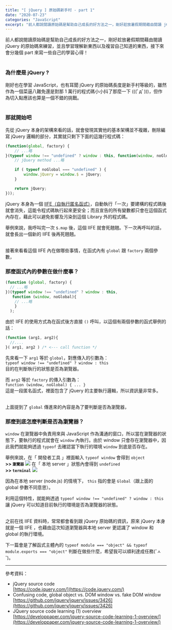 ```yaml
---
title: "[ jQuery ] 原始碼新手村 - part 1"
date: "2020-07-23"
categories: "JavaScript"
excerpt: "前人都說閱讀原始碼是幫助自己成長的好方法之一，剛好趁放暑假期間藉由閱讀 jQuery 的原始碼來練習，並且學習理解新東西以及複習自己知道的東西，接下來會分幾個 part 來寫一些自己的學習心得！"
---
```

前人都說閱讀原始碼是幫助自己成長的好方法之一，剛好趁放暑假期間藉由閱讀 jQuery 的原始碼來練習，並且學習理解新東西以及複習自己知道的東西，接下來會分幾個 part 來寫一些自己的學習心得！
<br/>
<br/>

### 為什麼是 jQuery ?
剛好也在學習 JavaScript，也有耳聞 jQuery 的原始碼長度是新手村等級的，雖然作為一個菜逼八難免還是對那 1 萬行的程式碼小小抖了那麼一下 (((ﾟдﾟ)))，但作為切入點應該也算是一個不錯的挑戰。
<br/>
<br/>

### 那就開始吧

先從 jQuery 本身的架構來看的話，就會發現其實他的基本架構並不複雜，刪除編寫 jQuery 邏輯的部分，其實就只剩下下面的這幾行程式碼：
```javascript
(function(global, factory) {
    // ...略
}(typeof window !== "undefined" ? window : this, function(window, noGlobal) {
    // jQuery method ...略

    if ( typeof noGlobal === "undefined" ) {
        window.jQuery = window.$ = jQuery;
    }

    return jQuery;
}));
```
jQuery 本身為一個 [IIFE（自執行匿名函式）](https://andyu.io/2020/07/17/js-iife/)，自動執行「一次」要建構的程式碼後就會消失，這能令程式碼執行起來更安全；而且宣告的所有變數都只會在這個函式內存在，藉此可以避免影響及污染到這個 Library 外的程式碼。

舉例來說，我呼叫完一次 `$.map` 後，這個 IIFE 就會死翹翹。下一次再呼叫的話，就會長出一個新的 IIFE 後再死翹翹。
<br/>
<br/>

接著來看看這個 IIFE 內在做哪些事情，在函式內有 `global` 跟 `factory` 兩個參數，
### 那麼函式內的參數在做什麼事？

```javascript
(function (global, factory) {
  // ...略
})(typeof window !== "undefined" ? window : this,
   function (window, noGlobal){
    // ...略
    }
  );
```
由於 IIFE 的使用方式為在函式後方直接 `()` 呼叫，以這個有兩個參數的函式舉例的話：

```javascript
(function (arg1, arg2){
  //....
}( arg1, arg2 ) /* <--- call function */
```

先來看一下 `arg1` 等於 `global`，對應傳入的引數為：<br/>
`typeof window !== "undefined" ? window : this`<br/>
目的在判斷執行的狀態是否為瀏覽器。

而 `arg2` 等於 `factory` 的傳入引數為：<br/>
`function (window, noGlobal) { ... }`<br/>
這是一段匿名函式，裡面包含了 jQuery 的主要執行邏輯，所以資訊量非常多。
<br/>
<br/>


上面提到了 `global` 傳進來的內容是為了要判斷是否為瀏覽器，
### 那麼到底怎麼判斷是否為瀏覽器？

`window` 在瀏覽器中負責用來與 JavaScript 作為溝通的窗口，所以當在瀏覽器的狀態下，要執行的程式就會在 `window` 內執行。由於 window 只會存在瀏覽器中，因此我們就能夠透過 `typeof` 去確認當下執行的環境 `window` 到底是否存在。

舉例來說，在「 開發者工具 」裡面輸入 `typeof window` 會得到 `object`<br/>
**>> `瀏覽器`**
![](https://i.imgur.com/p6RNXbC.png)
在「 本地 server 」狀態內會得到 `undefined`<br/>
**>> `terminal`**
![](https://i.imgur.com/HsO2Nm3.png)

因為在本地 server (node.js) 的情境下， `this` 指的會是 `Global`（跟上面的 global 參數不同意思）。

利用這個特性，就能夠透過 `typeof window !== "undefined" ? window : this` 讓 jQuery 可以知道目前執行的環境是否為瀏覽器的狀態。
<br/>
<br/>

之前在找 IIFE 資料時，常常都會看到跟 jQuery 原始碼的資訊，原來 jQuery 本身就是一個 IIFE ，也藉由這次知道瀏覽器與本地 server 更認識了 window 和 global 的執行環境。

下一篇會是了解函式主體內的 `typeof module === "object" && typeof module.exports === "object"` 判斷在做些什麼，希望我可以順利達成任務(˘ㅅ˘)。

---

參考資料：
- jQuery source code<br/>
[https://code.jquery.com/](https://code.jquery.com/)
- Confusing code, global object vs. DOM window vs. fake DOM window<br/>
[https://github.com/jquery/jquery/issues/3426](https://github.com/jquery/jquery/issues/3426)
- JQuery source code learning (1) overview<br/>
[https://developpaper.com/jquery-source-code-learning-1-overview/](https://developpaper.com/jquery-source-code-learning-1-overview/)